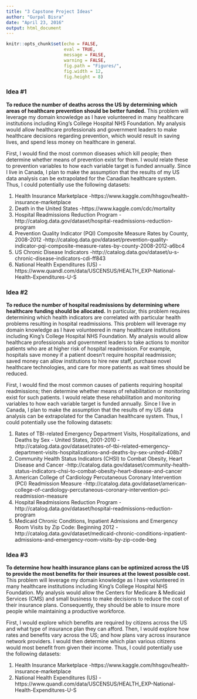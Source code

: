 ```yaml
---
title: "3 Capstone Project Ideas"
author: "Gurpal Bisra"
date: "April 23, 2016"
output: html_document
---
```


<!-- Codechunk Parameters -->
```r
knitr::opts_chunk$set(echo = FALSE, 
                      eval = TRUE, 
                      message = FALSE,
                      warning = FALSE, 
                      fig.path = "Figures/",
                      fig.width = 12, 
                      fig.height = 8)
```

<!-- ## R Markdown
This is an R Markdown document. Markdown is a simple formatting syntax for authoring HTML, PDF, and MS Word documents. For more details on using R Markdown see <http://rmarkdown.rstudio.com>.

When you click the **Knit** button a document will be generated that includes both content as well as the output of any embedded R code chunks within the document. You can embed an R code chunk like this: 
-->

<!-- Capstone Project Proposal Ideas -->
### Idea #1

**To reduce the number of deaths across the US by determining which areas of healthcare prevention should be better funded.** This problem will leverage my domain knowledge as I have volunteered in many healthcare institutions including King's College Hospital NHS Foundation. My analysis would allow healthcare professionals and government leaders to make healthcare decisions regarding prevention, which would result in saving lives, and spend less money on healthcare in general. 

First, I would find the most common diseases which kill people; then determine whether means of prevention exist for them. I would relate these to prevention variables to how each variable target is funded annually. Since I live in Canada, I plan to make the assumption that the results of my US data analysis can be extrapolated for the Canadian healthcare system. Thus, I could potentially use the following datasets:

1. Health Insurance Marketplace
    -https://www.kaggle.com/hhsgov/health-insurance-marketplace
2. Death in the United States
    -https://www.kaggle.com/cdc/mortality
3. Hospital Readmissions Reduction Program
    -http://catalog.data.gov/dataset/hospital-readmissions-reduction-program
4. Prevention Quality Indicator (PQI) Composite Measure Rates by County, 2008-2012
    -http://catalog.data.gov/dataset/prevention-quality-indicator-pqi-composite-measure-rates-by-county-2008-2012-a6bc4
5. US Chronic Disease Indicators
    -http://catalog.data.gov/dataset/u-s-chronic-disease-indicators-cdi-ff843
6. National Health Expenditures (US)
    -https://www.quandl.com/data/USCENSUS/HEALTH_EXP-National-Health-Expenditures-U-S


### Idea #2

**To reduce the number of hospital readmissions by determining where healthcare funding should be allocated.** In particular, this problem requires determining which health indicators are correlated with particular health problems resulting in hospital readmissions. This problem will leverage my domain knowledge as I have volunteered in many healthcare institutions including King's College Hospital NHS Foundation. My analysis would allow healthcare professionals and government leaders to take actions to monitor patients who are at higher risk of hospital readmission. For example, hospitals save money if a patient doesn't require hospital readmission; saved money can allow institutions to hire new staff, purchase novel healthcare technologies, and care for more patients as wait times should be reduced. 

First, I would find the most common causes of patients requiring hospital readmissions; then determine whether means of rehabilitation or monitoring exist for such patients. I would relate these rehabilitation and monitoring variables to how each variable target is funded annually. Since I live in Canada, I plan to make the assumption that the results of my US data analysis can be extrapolated for the Canadian healthcare system. Thus, I could potentially use the following datasets:

1. Rates of TBI-related Emergency Department Visits, Hospitalizations, and Deaths by Sex - United States, 2001-2010
    -http://catalog.data.gov/dataset/rates-of-tbi-related-emergency-department-visits-hospitalizations-and-deaths-by-sex-united-408b7
2. Community Health Status Indicators (CHSI) to Combat Obesity, Heart Disease and Cancer 
    -http://catalog.data.gov/dataset/community-health-status-indicators-chsi-to-combat-obesity-heart-disease-and-cancer
3. American College of Cardiology Percutaneous Coronary Intervention (PCI) Readmission Measure 
    -http://catalog.data.gov/dataset/american-college-of-cardiology-percutaneous-coronary-intervention-pci-readmission-measure
4. Hospital Readmissions Reduction Program
    -http://catalog.data.gov/dataset/hospital-readmissions-reduction-program
5. Medicaid Chronic Conditions, Inpatient Admissions and Emergency Room Visits by Zip Code: Beginning 2012
    -http://catalog.data.gov/dataset/medicaid-chronic-conditions-inpatient-admissions-and-emergency-room-visits-by-zip-code-beg


### Idea #3

**To determine how health insurance plans can be optimized across the US to provide the most benefits for their insurees at the lowest possible cost.** This problem will leverage my domain knowledge as I have volunteered in many healthcare institutions including King's College Hospital NHS Foundation. My analysis would allow the Centers for Medicare & Medicaid Services (CMS) and small business to make decisions to reduce the cost of their insurance plans. Consequently, they should be able to insure more people while maintaining a productive workforce.

First, I would explore which benefits are required by citizens across the US and what type of insurance plan they can afford. Then, I would explore how rates and benefits vary across the US; and how plans vary across insurance network providers. I would then determine which plan various citizens would most benefit from given their income. Thus, I could potentially use the following datasets:

1. Health Insurance Marketplace
    -https://www.kaggle.com/hhsgov/health-insurance-marketplace
2. National Health Expenditures (US)
    -https://www.quandl.com/data/USCENSUS/HEALTH_EXP-National-Health-Expenditures-U-S